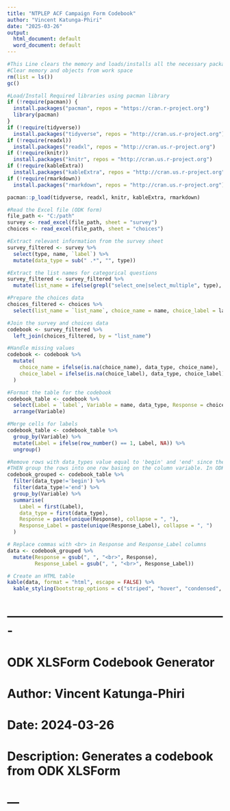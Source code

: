 ---
title: "NTPLEP ACF Campaign Form Codebook"
author: "Vincent Katunga-Phiri"
date: "2025-03-26"
output:
  html_document: default
  word_document: default
---

```{r libraries_load, include=FALSE}
#This Line clears the memory and loads/installs all the necessary packages
#Clear memory and objects from work space
rm(list = ls())
gc()

#Load/Install Required libraries using pacman library
if (!require(pacman)) {
  install.packages("pacman", repos = "https://cran.r-project.org")
  library(pacman)
}
if (!require(tidyverse))
  install.packages("tidyverse", repos = "http://cran.us.r-project.org")
if (!require(readxl))
  install.packages("readxl", repos = "http://cran.us.r-project.org")
if (!require(knitr))
  install.packages("knitr", repos = "http://cran.us.r-project.org")
if (!require(kableExtra))
  install.packages("kableExtra", repos = "http://cran.us.r-project.org")
if (!require(rmarkdown))
  install.packages("rmarkdown", repos = "http://cran.us.r-project.org")

pacman::p_load(tidyverse, readxl, knitr, kableExtra, rmarkdown)
```

```{r xlsx_form_load, include=FALSE}
#Read the Excel file (ODK form)
file_path <- "C:/path"
survey <- read_excel(file_path, sheet = "survey")
choices <- read_excel(file_path, sheet = "choices")
```

```{r xlsx_wrangle, include=FALSE}
#Extract relevant information from the survey sheet
survey_filtered <- survey %>%
  select(type, name, `label`) %>%
  mutate(data_type = sub(" .*", "", type))

#Extract the list names for categorical questions
survey_filtered <- survey_filtered %>%
  mutate(list_name = ifelse(grepl("select_one|select_multiple", type), sub(".*\\s(.*)", "\\1", type), NA))

#Prepare the choices data
choices_filtered <- choices %>%
  select(list_name = `list_name`, choice_name = name, choice_label = label)

#Join the survey and choices data
codebook <- survey_filtered %>%
  left_join(choices_filtered, by = "list_name")

#Handle missing values
codebook <- codebook %>%
  mutate(
    choice_name = ifelse(is.na(choice_name), data_type, choice_name),
    choice_label = ifelse(is.na(choice_label), data_type, choice_label)
  )

#Format the table for the codebook
codebook_table <- codebook %>%
  select(Label = `label`, Variable = name, data_type, Response = choice_name, Response_Label = choice_label) %>%
  arrange(Variable)

#Merge cells for labels
codebook_table <- codebook_table %>%
  group_by(Variable) %>%
  mutate(Label = ifelse(row_number() == 1, Label, NA)) %>%
  ungroup()

#Remove rows with data_types value equal to 'begin' and 'end' since these are groups in ODK
#THEN group the rows into one row basing on the column variable. In ODK, only unique variables are allowed.
codebook_grouped <- codebook_table %>%
  filter(data_type!='begin') %>% 
  filter(data_type!='end') %>% 
  group_by(Variable) %>%
  summarise(
    Label = first(Label), 
    data_type = first(data_type), 
    Response = paste(unique(Response), collapse = ", "), 
    Response_Label = paste(unique(Response_Label), collapse = ", ")
  )
```

```{r codebook1, echo=FALSE}
# Replace commas with <br> in Response and Response_Label columns
data <- codebook_grouped %>%
  mutate(Response = gsub(", ", "<br>", Response),
         Response_Label = gsub(", ", "<br>", Response_Label))

# Create an HTML table
kable(data, format = "html", escape = FALSE) %>%
  kable_styling(bootstrap_options = c("striped", "hover", "condensed", "responsive"))
```

# -------------------------------------------------------
# ODK XLSForm Codebook Generator
# Author: Vincent Katunga-Phiri
# Date: 2024-03-26
# Description: Generates a codebook from ODK XLSForm

# ---
